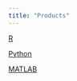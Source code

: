 ```yaml
---
title: "Products"
---
```


[R](\data\products\R.qmd)


[Python](\data\products\python.qmd)


[MATLAB](\data\products\matlab.qmd)



